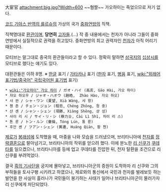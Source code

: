大宦官
attachment:big.jpg?Width=600
~~혐짤~~ 가오하이는 죽었으므로 저기 없다.

[[코드 기아스 반역의 를르슈]]의 가상의 국가 [[중화연방]]의 직책.

직책명대로 [[환관]]이며, '''당연히''' [[고자]]들.(…) 작 중 내용에서는 천자가 아니라 그들이 중화연방에서 실질적으로 권력을 쥐고있다. 중화연방의 최고 권력자인 [[천자]]가 아직 어리기 때문이다.

모티브는 말그대로 중국의 환관들이라고 할 수 있다. 정확히 말하면 [[삼국지]]의 [[십상시]]를 모티브로 했다는 얘기도 있다.

대환관들은 이하 8명.
※ [[한글]] 표기 / [[가타카나]] 표기 ([[한자]] 표기, [[병음]] 표기, [[wiki:"외래어 표기법/중국어" 국립국어원 표기법]] 표기)

 * [[wiki:"가오하이" 가오 하이]] / ガオ・ハイ (高亥, Gāo Hài, 가오 하이)
 * 쟈오 하오우 / ジャオ・ハオウ (趙皓,  Zhào Hào, 자오 하오)
 * 샤 완 / シャ・ワン (夏望, Xià Wàng, 샤 왕)
 * 쳰 죤 / チェン・ジョン (程忠, Chéng Zhōng, 청 중)
 * 샨 셴 / シャン・シェン (項勝, Xiàng Shēng, 샹 성)
 * 사이 리 시 / サイ・リ・シ (蔡力士, Cài Lì Shì, 차이 리 스)
 * 톤 룬 / トン・ルン (童倫, Tóng Lún, 퉁 룬)
 * 후안 셴 / フアン・シェン (黄遷, Huáng Qiān, 황 첸)


[[제로]]가 [[봉래섬]]에 도착했을 때, 마중을 나와 모습을 드러냈으며, 브리타니아에 [[천자]]를 [[정략결혼]]으로 팔아넘기고, 브리타니아의 작위를 얻으려 했다.
이에 분노한 [[리 신쿠]]가 [[쿠데타]]를 일으켰으나, 브리타니아를 등에 업고 쿠데타를 진압한 뒤, 천자 탈환을 조건으로 리 신쿠를 부려먹었다.

결국 [[흑의 기사단]]을 궁지에 몰아넣고, 브리타니아군의 증원이 도착하자 리 신쿠와 그의 부하들을 토사구팽 시키려고 하였으나, 제로와의 통신에서 국민과 천자를 벌레보듯 하는 발언을 한 사실이 흘러나가 국민들이 봉기하는 사태가 일어나 브리타니아군이 물러가자 리 신쿠에게 처단되었다.
